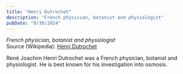 ```yaml
---
title: "Henri Dutrochet"
description: "French physician, botanist and physiologist"
pubDate: "8/30/2024"
---
```


*French physician, botanist and physiologist*  
Source (Wikipedia): [Henri Dutrochet][1]

René Joachim Henri Dutrochet was a French physician, botanist and physiologist. He is best known for his investigation into osmosis.

[1]: https://en.wikipedia.org/wiki/Henri_Dutrochet
